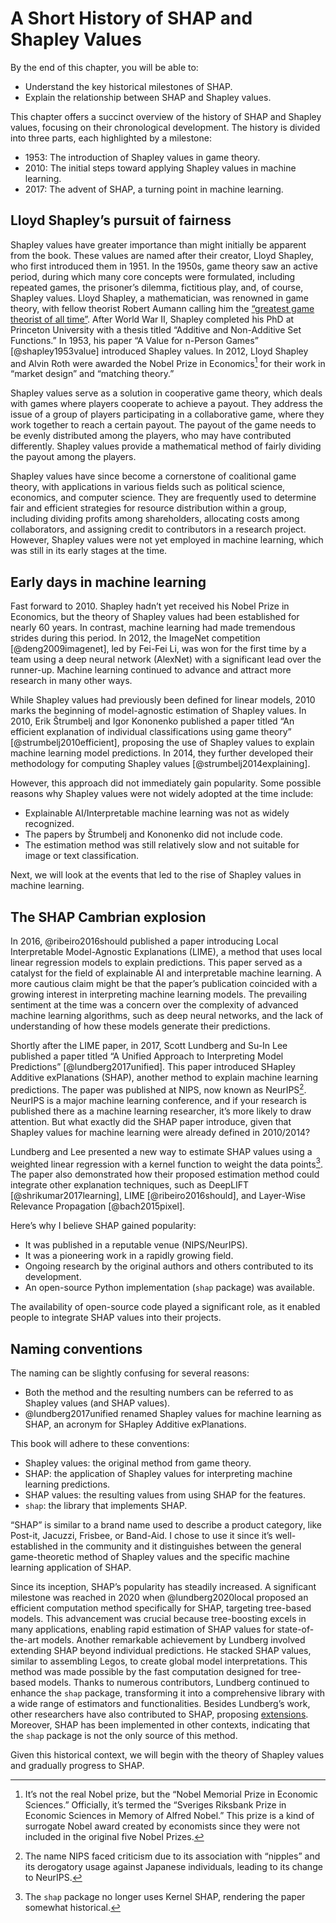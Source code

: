 # A Short History of SHAP and Shapley Values {#history}

::: {.callout-tip appearance="simple"}

By the end of this chapter, you will be able to:

- Understand the key historical milestones of SHAP.
- Explain the relationship between SHAP and Shapley values.

:::

This chapter offers a succinct overview of the history of SHAP and Shapley values, focusing on their chronological development.
The history is divided into three parts, each highlighted by a milestone:

- 1953: The introduction of Shapley values in game theory.
- 2010: The initial steps toward applying Shapley values in machine learning.
- 2017: The advent of SHAP, a turning point in machine learning.


## Lloyd Shapley's pursuit of fairness

Shapley values have greater importance than might initially be apparent from the book.
These values are named after their creator, Lloyd Shapley, who first introduced them in 1951.
In the 1950s, game theory saw an active period, during which many core concepts were formulated, including repeated games, the prisoner's dilemma, fictitious play, and, of course, Shapley values.
Lloyd Shapley, a mathematician, was renowned in game theory, with fellow theorist Robert Aumann calling him the ["greatest game theorist of all time"](https://www.wsj.com/articles/lloyd-shapley-won-the-nobel-prize-for-economics-1923-2016-1458342678).
After World War II, Shapley completed his PhD at Princeton University with a thesis titled "Additive and Non-Additive Set Functions."
In 1953, his paper "A Value for n-Person Games" [@shapley1953value] introduced Shapley values.
In 2012, Lloyd Shapley and Alvin Roth were awarded the Nobel Prize in Economics[^fake-nobel] for their work in "market design" and "matching theory."

Shapley values serve as a solution in cooperative game theory, which deals with games where players cooperate to achieve a payout.
They address the issue of a group of players participating in a collaborative game, where they work together to reach a certain payout.
The payout of the game needs to be evenly distributed among the players, who may have contributed differently.
Shapley values provide a mathematical method of fairly dividing the payout among the players.

Shapley values have since become a cornerstone of coalitional game theory, with applications in various fields such as political science, economics, and computer science.
They are frequently used to determine fair and efficient strategies for resource distribution within a group, including dividing profits among shareholders, allocating costs among collaborators, and assigning credit to contributors in a research project.
However, Shapley values were not yet employed in machine learning, which was still in its early stages at the time.

## Early days in machine learning

Fast forward to 2010.
Shapley hadn't yet received his Nobel Prize in Economics, but the theory of Shapley values had been established for nearly 60 years.
In contrast, machine learning had made tremendous strides during this period.
In 2012, the ImageNet competition [@deng2009imagenet], led by Fei-Fei Li, was won for the first time by a team using a deep neural network (AlexNet) with a significant lead over the runner-up.
Machine learning continued to advance and attract more research in many other ways.

While Shapley values had previously been defined for linear models, 2010 marks the beginning of model-agnostic estimation of Shapley values.
In 2010, Erik Štrumbelj and Igor Kononenko published a paper titled "An efficient explanation of individual classifications using game theory" [@strumbelj2010efficient], proposing the use of Shapley values to explain machine learning model predictions.
In 2014, they further developed their methodology for computing Shapley values [@strumbelj2014explaining].

However, this approach did not immediately gain popularity.
Some possible reasons why Shapley values were not widely adopted at the time include:

- Explainable AI/Interpretable machine learning was not as widely recognized.
- The papers by Štrumbelj and Kononenko did not include code.
- The estimation method was still relatively slow and not suitable for image or text classification.

Next, we will look at the events that led to the rise of Shapley values in machine learning.

## The SHAP Cambrian explosion
 
In 2016, @ribeiro2016should published a paper introducing Local Interpretable Model-Agnostic Explanations (LIME), a method that uses local linear regression models to explain predictions.
This paper served as a catalyst for the field of explainable AI and interpretable machine learning.
A more cautious claim might be that the paper's publication coincided with a growing interest in interpreting machine learning models.
The prevailing sentiment at the time was a concern over the complexity of advanced machine learning algorithms, such as deep neural networks, and the lack of understanding of how these models generate their predictions.

Shortly after the LIME paper, in 2017, Scott Lundberg and Su-In Lee published a paper titled "A Unified Approach to Interpreting Model Predictions" [@lundberg2017unified].
This paper introduced SHapley Additive exPlanations (SHAP), another method to explain machine learning predictions.
The paper was published at NIPS, now known as NeurIPS[^neurips].
NeurIPS is a major machine learning conference, and if your research is published there as a machine learning researcher, it's more likely to draw attention.
But what exactly did the SHAP paper introduce, given that Shapley values for machine learning were already defined in 2010/2014?

Lundberg and Lee presented a new way to estimate SHAP values using a weighted linear regression with a kernel function to weight the data points[^new-estimator].
The paper also demonstrated how their proposed estimation method could integrate other explanation techniques, such as DeepLIFT [@shrikumar2017learning], LIME [@ribeiro2016should], and Layer-Wise Relevance Propagation [@bach2015pixel].


[^unification]: The notion of unification is somewhat misleading.
While a framework that connects different methods is helpful, SHAP doesn't truly unify these methods as it requires modifications to other methods to produce SHAP values.
This is a separate discussion.

[^new-estimator]: The `shap` package no longer uses Kernel SHAP, rendering the paper somewhat historical.

Here's why I believe SHAP gained popularity:

- It was published in a reputable venue (NIPS/NeurIPS).
- It was a pioneering work in a rapidly growing field.
- Ongoing research by the original authors and others contributed to its development.
- An open-source Python implementation (`shap` package) was available.

The availability of open-source code played a significant role, as it enabled people to integrate SHAP values into their projects.


::: {.callout-note}

## Naming conventions

The naming can be slightly confusing for several reasons:

- Both the method and the resulting numbers can be referred to as Shapley values (and SHAP values).
- @lundberg2017unified renamed Shapley values for machine learning as SHAP, an acronym for SHapley Additive exPlanations.

This book will adhere to these conventions:

- Shapley values: the original method from game theory.
- SHAP: the application of Shapley values for interpreting machine learning predictions.
- SHAP values: the resulting values from using SHAP for the features.
- `shap`: the library that implements SHAP.

"SHAP" is similar to a brand name used to describe a product category, like Post-it, Jacuzzi, Frisbee, or Band-Aid.
I chose to use it since it's well-established in the community and it distinguishes between the general game-theoretic method of Shapley values and the specific machine learning application of SHAP.

:::
Since its inception, SHAP's popularity has steadily increased.
A significant milestone was reached in 2020 when @lundberg2020local proposed an efficient computation method specifically for SHAP, targeting tree-based models.
This advancement was crucial because tree-boosting excels in many applications, enabling rapid estimation of SHAP values for state-of-the-art models.
Another remarkable achievement by Lundberg involved extending SHAP beyond individual predictions.
He stacked SHAP values, similar to assembling Legos, to create global model interpretations.
This method was made possible by the fast computation designed for tree-based models.
Thanks to numerous contributors, Lundberg continued to enhance the `shap` package, transforming it into a comprehensive library with a wide range of estimators and functionalities.
Besides Lundberg's work, other researchers have also contributed to SHAP, proposing [extensions](#extensions).
Moreover, SHAP has been implemented in other contexts, indicating that the `shap` package is not the only source of this method.

Given this historical context, we will begin with the theory of Shapley values and gradually progress to SHAP.


[^fake-nobel]: It's not the real Nobel prize, but the "Nobel Memorial Prize in Economic Sciences." Officially, it's termed the "Sveriges Riksbank Prize in Economic Sciences in Memory of Alfred Nobel." This prize is a kind of surrogate Nobel award created by economists since they were not included in the original five Nobel Prizes.

[^neurips]: The name NIPS faced criticism due to its association with "nipples" and its derogatory usage against Japanese individuals, leading to its change to NeurIPS.

